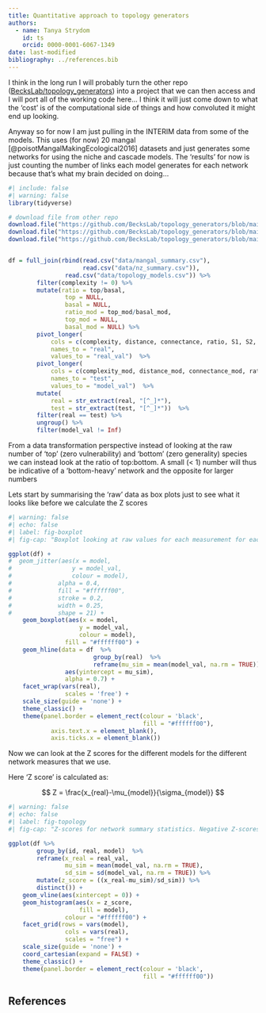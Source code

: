 ```yaml
---
title: Quantitative approach to topology generators
authors:
  - name: Tanya Strydom
    id: ts
    orcid: 0000-0001-6067-1349
date: last-modified
bibliography: ../references.bib
---
```


I think in the long run I will probably turn the other repo ([BecksLab/topology_generators](https://github.com/BecksLab/topology_generators)) into a project that we can then access and I will port all of the working code here... I think it will just come down to what the 'cost' is of the computational side of things and how convoluted it might end up looking.

Anyway so for now I am just pulling in the INTERIM data from some of the models. This uses (for now) 20 mangal [@poisotMangalMakingEcological2016] datasets and just generates some networks for using the niche and cascade models. The 'results' for now is just counting the number of links each model generates for each network because that's what my brain decided on doing...

```r
#| include: false
#| warning: false
library(tidyverse)

# download file from other repo
download.file("https://github.com/BecksLab/topology_generators/blob/main/data/processed/topology_summary.csv", "../notebooks/data/topology_models.csv")
download.file("https://github.com/BecksLab/topology_generators/blob/main/data/processed/mangal_summary.csv", "../notebooks/data/mangal_summary.csv")
download.file("https://github.com/BecksLab/topology_generators/blob/main/data/processed/nz_summary.csv", "../notebooks/data/nz_summary.csv")


df = full_join(rbind(read.csv("data/mangal_summary.csv"),
                     read.csv("data/nz_summary.csv")),
                read.csv("data/topology_models.csv")) %>% 
        filter(complexity != 0) %>% 
        mutate(ratio = top/basal,
                top = NULL,
                basal = NULL,
                ratio_mod = top_mod/basal_mod,
                top_mod = NULL,
                basal_mod = NULL) %>%
        pivot_longer(
            cols = c(complexity, distance, connectance, ratio, S1, S2, S4, S5), 
            names_to = "real",
            values_to = "real_val")  %>% 
        pivot_longer(
            cols = c(complexity_mod, distance_mod, connectance_mod, ratio_mod, S1_mod, S2_mod, S4_mod, S5_mod), 
            names_to = "test",
            values_to = "model_val")  %>% 
        mutate(
            real = str_extract(real, "[^_]*"),
            test = str_extract(test, "[^_]*"))  %>% 
        filter(real == test) %>%
        ungroup() %>% 
        filter(model_val != Inf)
```

From a data transformation perspective instead of looking at the raw number of 'top' (zero vulnerability) and 'bottom' (zero generality) species we can instead look at the ratio of top:bottom. A small (< 1) number will thus be indicative of a 'bottom-heavy' network and the opposite for larger numbers

Lets start by summarising the 'raw' data as box plots just to see what it looks like before we calculate the Z scores

```r
#| warning: false
#| echo: false
#| label: fig-boxplot
#| fig-cap: "Boxplot looking at raw values for each measurement for each model. The horizontal line represents the true overall mean for each measurement"

ggplot(df) +
#  geom_jitter(aes(x = model,
#                 y = model_val,
#                 colour = model),
#             alpha = 0.4,
#             fill = "#ffffff00", 
#             stroke = 0.2,
#             width = 0.25,
#             shape = 21) +
    geom_boxplot(aes(x = model,
                    y = model_val,
                    colour = model),
                fill = "#ffffff00") +
    geom_hline(data = df  %>% 
                        group_by(real)  %>% 
                        reframe(mu_sim = mean(model_val, na.rm = TRUE)),
                aes(yintercept = mu_sim),
                alpha = 0.7) +
    facet_wrap(vars(real),
                scales = 'free') +
    scale_size(guide = 'none') +
    theme_classic() +
    theme(panel.border = element_rect(colour = 'black',
                                      fill = "#ffffff00"),
            axis.text.x = element_blank(),
            axis.ticks.x = element_blank())

```


Now we can look at the Z scores for the different models for the different network measures that we use.

Here 'Z score' is calculated as:

$$
 Z = \frac{x_{real}-\mu_{model}}{\sigma_{model}}
$$

```r
#| warning: false
#| echo: false
#| label: fig-topology
#| fig-cap: "Z-scores for network summary statistics. Negative Z-scores indicate a (mean) value greater than expected. S1 - S5 represent the different motif structures identified in @@stoufferEvidenceExistenceRobust2007 The magnitude of Z-score probably also tells us how 'variable'/constrained the model is..."

ggplot(df %>% 
        group_by(id, real, model)  %>% 
        reframe(x_real = real_val,
                mu_sim = mean(model_val, na.rm = TRUE),
                sd_sim = sd(model_val, na.rm = TRUE)) %>%
        mutate(z_score = ((x_real-mu_sim)/sd_sim)) %>%
        distinct()) +
    geom_vline(aes(xintercept = 0)) +
    geom_histogram(aes(x = z_score,
                    fill = model),
                colour = "#ffffff00") +
    facet_grid(rows = vars(model),
                cols = vars(real),
                scales = "free") +
    scale_size(guide = 'none') +
    coord_cartesian(expand = FALSE) +
    theme_classic() +
    theme(panel.border = element_rect(colour = 'black',
                                      fill = "#ffffff00"))

```

## References {.unnumbered}

::: {#refs}
:::